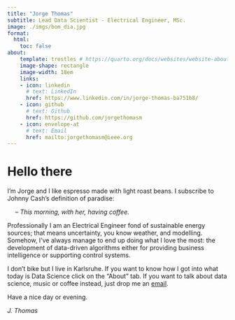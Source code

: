 ```yaml
---
title: "Jorge Thomas"
subtitle: Lead Data Scientist - Electrical Engineer, MSc.
image: ./imgs/bom_dia.jpg
format:
  html:
    toc: false
about: 
    template: trestles # https://quarto.org/docs/websites/website-about.html
    image-shape: rectangle
    image-width: 18em
    links:
    - icon: linkedin
      # text: LinkedIn
      href: https://www.linkedin.com/in/jorge-thomas-ba751b8/
    - icon: github
      # text: Github
      href: https://github.com/jorgethomasm
    - icon: envelope-at
      # text: Email
      href: mailto:jorgethomasm@ieee.org 
---
```


# Hello there

I'm Jorge and I like espresso made with light roast beans. I subscribe to Johnny Cash's definition of paradise:

&emsp; – *This morning, with her, having coffee.*

Professionally I am an Electrical Engineer fond of sustainable energy sources; that means uncertainty, you know weather, and modelling. Somehow, I've always manage to end up doing what I love the most: the development of data-driven algorithms either for providing business intelligence or supporting control systems.

I don't bike but I live in Karlsruhe. If you want to know how I got into what today is Data Science click on the "About" tab. If you want to talk about data science, music or coffee instead, just drop me an [email](mailto:jorgethomasm@ieee.org).

Have a nice day or evening.

*J. Thomas*